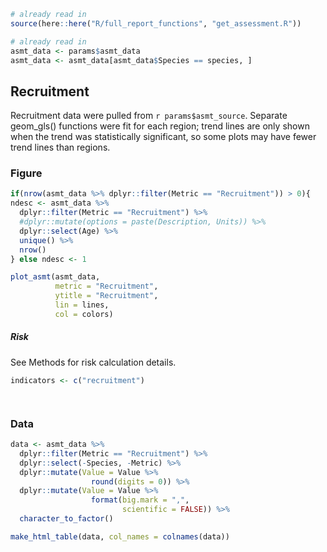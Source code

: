 
```r
# already read in 
source(here::here("R/full_report_functions", "get_assessment.R"))
```

```r
# already read in
asmt_data <- params$asmt_data
asmt_data <- asmt_data[asmt_data$Species == species, ]
```

## Recruitment
Recruitment data were pulled from ``r params$asmt_source``. Separate geom_gls() functions were fit for each region; trend lines are only shown when the trend was statistically significant, so some plots may have fewer trend lines than regions.

### Figure
```r
if(nrow(asmt_data %>% dplyr::filter(Metric == "Recruitment")) > 0){
ndesc <- asmt_data %>% 
  dplyr::filter(Metric == "Recruitment") %>% 
  #dplyr::mutate(options = paste(Description, Units)) %>%
  dplyr::select(Age) %>% 
  unique() %>% 
  nrow()
} else ndesc <- 1
```

```r
plot_asmt(asmt_data, 
          metric = "Recruitment", 
          ytitle = "Recruitment",
          lin = lines, 
          col = colors)
```

##### Risk

See Methods for risk calculation details.
```r
indicators <- c("recruitment")
```

```r
```

```r
```

### Data

```r
data <- asmt_data %>% 
  dplyr::filter(Metric == "Recruitment") %>%
  dplyr::select(-Species, -Metric) %>%
  dplyr::mutate(Value = Value %>%
                  round(digits = 0)) %>%
  dplyr::mutate(Value = Value %>%
                  format(big.mark = ",",
                         scientific = FALSE)) %>%
  character_to_factor()

make_html_table(data, col_names = colnames(data))
```
